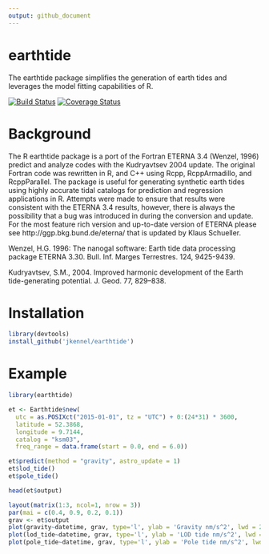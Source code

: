 ```yaml
---
output: github_document
---
```


# earthtide #

The earthtide package simplifies the generation of earth tides and leverages the model fitting capabilities of R.

[![Build Status](https://travis-ci.org/jkennel/earthtide.svg?branch=master)](https://travis-ci.org/jkennel/earthtide)
[![Coverage Status](https://img.shields.io/codecov/c/github/jkennel/earthtide/master.svg)](https://codecov.io/github/jkennel/earthtide?branch=master)

# Background #

The R earthtide package is a port of the Fortran ETERNA 3.4 (Wenzel, 1996) predict and analyze codes with the Kudryavtsev 2004 update.  The original Fortran code was rewritten in R, and C++ using Rcpp, RcppArmadillo, and RcppParallel. The package is useful for generating synthetic earth tides using highly accurate tidal catalogs for prediction and regression applications in R. Attempts were made to ensure that results were consistent with the ETERNA 3.4 results, however, there is always the possibility that a bug was introduced in during the conversion and update.  For the most feature rich version and up-to-date version of ETERNA please see http://ggp.bkg.bund.de/eterna/ that is updated by Klaus Schueller.

Wenzel, H.G. 1996: The nanogal software: Earth tide data processing package ETERNA 3.30. Bull. Inf. Marges Terrestres. 124, 9425-9439.

Kudryavtsev, S.M., 2004. Improved harmonic development of the Earth tide-generating potential. J. Geod. 77, 829–838.


# Installation #

```r
library(devtools)
install_github('jkennel/earthtide')
```



# Example # 

```r
library(earthtide)

et <- Earthtide$new(
  utc = as.POSIXct("2015-01-01", tz = "UTC") + 0:(24*31) * 3600,
  latitude = 52.3868,
  longitude = 9.7144,
  catalog = "ksm03",
  freq_range = data.frame(start = 0.0, end = 6.0))

et$predict(method = "gravity", astro_update = 1)
et$lod_tide()
et$pole_tide()

head(et$output)
```

```r
layout(matrix(1:3, ncol=1, nrow = 3))
par(mai = c(0.4, 0.9, 0.2, 0.1))
grav <- et$output
plot(gravity~datetime, grav, type='l', ylab = 'Gravity nm/s^2', lwd = 2)
plot(lod_tide~datetime, grav, type='l', ylab = 'LOD tide nm/s^2', lwd = 2)
plot(pole_tide~datetime, grav, type='l', ylab = 'Pole tide nm/s^2', lwd = 2)
```

